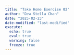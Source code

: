 ```yaml
---
title: "Take Home Exercise 02"
author: "Dew Stella Chan"
date: "2025-02-23"
date-modified: "last-modified"
execute:
  echo: true
  eval: true
  warning: false
  freeze: true
---
```

